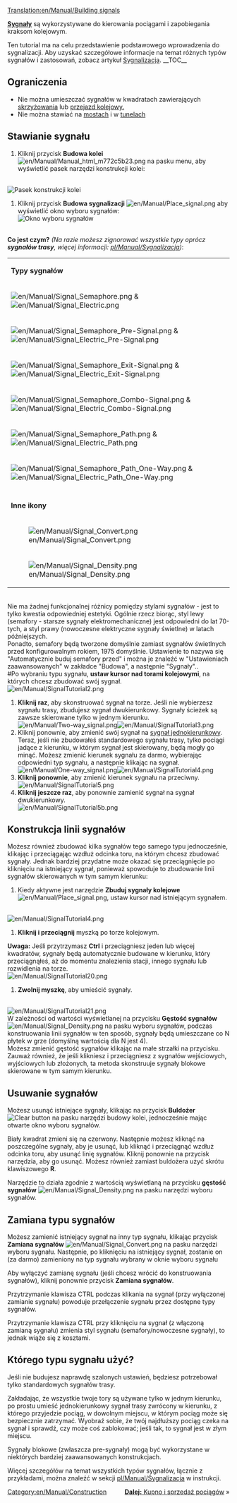 [[Translation:en/Manual/Building signals]]
{{pl/Manual/Tutorial/Tutorial}}

'''[[pl/Manual/Sygnalizacja|Sygnały]]''' są wykorzystywane do kierowania pociągami i zapobiegania kraksom kolejowym.

Ten tutorial ma na celu przedstawienie podstawowego wprowadzenia do sygnalizacji. Aby uzyskać szczegółowe informacje na temat różnych typów sygnałów i zastosowań, zobacz  artykuł [[pl/Manual/Sygnalizacja|Sygnalizacja]].
__TOC__
== Ograniczenia ==
*Nie można umieszczać sygnałów w kwadratach zawierających [[pl/Community/Junctionary/Main Page|skrzyżowania]] lub [[pl/Przejazdy kolejowe|przejazd kolejowy.]]
*Nie można stawiać na [[pl/Mosty|mostach]] i w  [[pl/Tunele|tunelach]]

== Stawianie sygnału ==
#Kliknij przycisk '''Budowa kolei''' [[File:en/Manual/Manual html m772c5b23.png]] na pasku menu, aby wyświetlić pasek narzędzi konstrukcji kolei:
<br/>[[File:en/Manual/Railroad Construction.png|none|frame|Pasek konstrukcji kolei]]
#Kliknij przycisk '''Budowa sygnalizacji''' [[File:en/Manual/Place signal.png]] aby wyświetlić okno wyboru sygnałów:<br/>[[File:en/Manual/Signal Selection.png|none|frame|Okno wyboru sygnałów]]
<br/>'''Co jest czym?''' ''(Na razie możesz zignorować wszystkie typy oprócz '''sygnałów trasy''', więcej informacji: [[pl/Manual/Sygnalizacja]])'':
{|
|-
|colspan=2|'''Typy sygnałów'''
|-
|[[File:en/Manual/Signal Semaphore.png]] &amp; [[File:en/Manual/Signal Electric.png]]||[[pl/Manual/Sygnalizacja#sygnaly-bolokowe|Sygnał blokowy]]
|-
|[[File:en/Manual/Signal Semaphore Pre-Signal.png]] &amp; [[File:en/Manual/Signal Electric Pre-Signal.png]]||[[pl/Manual/Sygnalizacja#sygnalizator-wejsciowy|Pre-sygnał wejścia]]
|-
|[[File:en/Manual/Signal Semaphore Exit-Signal.png]] &amp; [[File:en/Manual/Signal Electric Exit-Signal.png]]||[[pl/Manual/Sygnalizacja#sygnalizator-wyjsciowy|Pre-sygnał wyjścia]]
|-
|[[File:en/Manual/Signal Semaphore Combo-Signal.png]] &amp; [[File:en/Manual/Signal Electric Combo-Signal.png]]||[[pl/Manual/Sygnalizacja#sygnalizator-zlozony|Pre-sygnał złożony]]
|-
|[[File:en/Manual/Signal Semaphore Path.png]] &amp; [[File:en/Manual/Signal Electric Path.png]]||[[pl/Manual/Sygnalizacja#sygnaly-trasy|Sygnał trasy]] (jest ignorowany przez pociąg jadący w drugim kierunku)
|-
|[[File:en/Manual/Signal Semaphore Path One-Way.png]] &amp; [[File:en/Manual/Signal Electric Path One-Way.png]]||[[pl/Manual/Sygnalizacja#sygnaly-trasy|Jednokierunkowy sygnał trasy]] (nie może być mijany w drugim kierunku)
|-
|-
|colspan=2|'''Inne ikony'''
|-
|[[File:en/Manual/Signal Convert.png]]||'''Zamiana sygnałów''' - patrz niżej
|-
|[[File:en/Manual/Signal Density.png]]||'''Gęstość sygnałów''' - patrz niżej
|}<br/>Nie ma żadnej funkcjonalnej różnicy pomiędzy stylami sygnałów - jest to tylko kwestia odpowiedniej estetyki. Ogólnie rzecz biorąc, styl lewy (semafory - starsze sygnały elektromechaniczne) jest odpowiedni do lat 70-tych, a styl prawy (nowoczesne elektryczne sygnały świetlne) w latach późniejszych.
<br/>Ponadto, semafory będą tworzone domyślnie zamiast sygnałów świetlnych przed konfigurowalnym rokiem, 1975 domyślnie. Ustawienie to nazywa się "Automatycznie buduj semafory przed" i można je znaleźć w "Ustawieniach zaawansowanych" w zakładce "Budowa", a następnie "Sygnały"..<br/>
#Po wybraniu typu sygnału, '''ustaw kursor nad torami kolejowymi''', na których chcesz zbudować swój sygnał.
<br/>[[File:en/Manual/SignalTutorial2.png|none|frame]]
#'''Kliknij raz''', aby skonstruować sygnał na torze. Jeśli nie wybierzesz sygnału trasy, zbudujesz sygnał dwukierunkowy. Sygnały ścieżek są zawsze skierowane tylko w jednym kierunku.<br/>[[File:en/Manual/Two-way signal.png|frame|left]][[File:en/Manual/SignalTutorial3.png|none|frame]]
#Kliknij ponownie, aby zmienić swój sygnał na [[pl/Manual/Sygnalizacja#sygnalizator-jednokierunkowy|sygnał jednokierunkowy]]. Teraz, jeśli nie zbudowałeś standardowego sygnału trasy, tylko pociągi jadące z kierunku, w którym sygnał jest skierowany, będą mogły go minąć. Możesz zmienić kierunek sygnału za darmo, wybierając odpowiedni typ sygnału, a następnie klikając na sygnał.<br/>[[File:en/Manual/One-way signal.png|frame|left]][[File:en/Manual/SignalTutorial4.png|none|frame]]
#'''Kliknij ponownie''', aby zmienić kierunek sygnału na przeciwny.<br/>[[File:en/Manual/SignalTutorial5.png|none|frame]]
#'''Kliknij jeszcze raz''', aby ponownie zamienić sygnał na sygnał dwukierunkowy.<br/>[[File:en/Manual/SignalTutorial5b.png|none|frame]]

== Konstrukcja linii sygnałów ==
Możesz również zbudować kilka sygnałów tego samego typu jednocześnie, klikając i przeciągając wzdłuż odcinka toru, na którym chcesz zbudować sygnały. Jednak bardziej przydatne może okazać się przeciągnięcie po kliknięciu na istniejący sygnał, ponieważ spowoduje to zbudowanie linii sygnałów skierowanych w tym samym kierunku:
#Kiedy aktywne jest narzędzie '''Zbuduj sygnały kolejowe''' [[File:en/Manual/Place signal.png]], ustaw kursor nad istniejącym sygnałem.
<br/>[[File:en/Manual/SignalTutorial4.png|none|frame]]
#'''Kliknij i przeciągnij''' myszką po torze kolejowym.<br/>
'''Uwaga:''' Jeśli przytrzymasz '''Ctrl''' i przeciągniesz jeden lub więcej kwadratów, sygnały będą automatycznie budowane w kierunku, który przeciągnąłeś, aż do momentu znalezienia stacji, innego sygnału lub rozwidlenia na torze.<br/>[[File:en/Manual/SignalTutorial20.png|none|frame]]
#'''Zwolnij myszkę''', aby umieścić sygnały.
<br/>[[File:en/Manual/SignalTutorial21.png|none|frame]]
<br/>W zależności od wartości wyświetlanej na przycisku '''Gęstość sygnałów''' [[File:en/Manual/Signal Density.png]] na pasku wyboru sygnałów, podczas konstruowania linii sygnałów w ten sposób, sygnały będą umieszczane co N płytek w grze (domyślną wartością dla N jest 4).
<br/>Możesz zmienić gęstość sygnałów klikając na małe strzałki na przycisku. Zauważ również, że jeśli klikniesz i przeciągniesz z sygnałów wejściowych, wyjściowych lub złożonych, ta metoda skonstruuje sygnały blokowe skierowane w tym samym kierunku. 

== Usuwanie sygnałów ==
Możesz usunąć istniejące sygnały, klikając na przycisk '''Buldożer''' [[File:en/Manual/Toggle clear active.png|Clear button]] na pasku narzędzi budowy kolei, jednocześnie mając otwarte okno wyboru sygnałów.

Biały kwadrat zmieni się na czerwony. Następnie możesz kliknąć na poszczególne sygnały, aby je usunąć, lub kliknąć i przeciągnąć wzdłuż odcinka toru, aby usunąć linię sygnałów. Kliknij ponownie na przycisk narzędzia, aby go usunąć. Możesz również zamiast buldożera użyć skrótu klawiszowego '''R'''.

Narzędzie to działa zgodnie z wartością wyświetlaną na przycisku '''gęstość sygnałów''' [[File:en/Manual/Signal Density.png]] na pasku narzędzi wyboru sygnałów.

== Zamiana typu sygnałów ==
Możesz zamienić istniejący sygnał na inny typ sygnału, klikając przycisk '''Zamiana sygnałów''' [[File:en/Manual/Signal Convert.png]] na pasku narzędzi wyboru sygnału. Następnie, po kliknięciu na istniejący sygnał, zostanie on (za darmo) zamieniony na typ sygnału wybrany w oknie wyboru sygnału

Aby wyłączyć zamianę sygnału (jeśli chcesz wrócić do konstruowania sygnałów), kliknij ponownie przycisk '''Zamiana sygnałów'''.

Przytrzymanie klawisza CTRL podczas klikania na sygnał (przy wyłączonej zamianie sygnału) powoduje przełączenie sygnału przez dostępne typy sygnałów.

Przytrzymanie klawisza CTRL przy kliknięciu na sygnał (z włączoną zamianą sygnału) zmienia styl sygnału (semafory/nowoczesne sygnały), to jednak wiąże się z kosztami.

== Którego typu sygnału użyć? ==
Jeśli nie budujesz naprawdę szalonych ustawień, będziesz potrzebował tylko standardowych sygnałów trasy.

Zakładając, że wszystkie twoje tory są używane tylko w jednym kierunku, po prostu umieść jednokierunkowy sygnał trasy zwrócony w kierunku, z którego przyjedzie pociąg, w dowolnym miejscu, w którym pociąg może się bezpiecznie zatrzymać. Wyobraź sobie, że twój najdłuższy pociąg czeka na sygnał i sprawdź, czy może coś zablokować; jeśli tak, to sygnał jest w złym miejscu.

Sygnały blokowe (zwłaszcza pre-sygnały) mogą być wykorzystane w niektórych bardziej zaawansowanych konstrukcjach.

Więcej szczegółów na temat wszystkich typów sygnałów, łącznie z przykładami, można znaleźć w sekcji [[pl/Manual/Sygnalizacja]] w instrukcji.

<span style="float: right">[[pl/Kupno pociągów|'''Dalej:''' Kupno i sprzedaż pociągów]] &raquo;</span>

[[Category:en/Manual/Construction]]